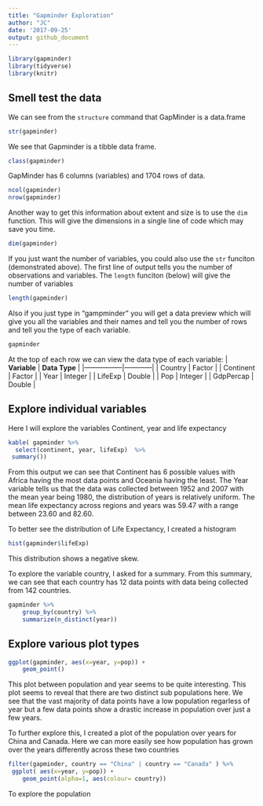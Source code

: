 ```yaml
---
title: "Gapminder Exploration"
author: "JC"
date: '2017-09-25'
output: github_document
---
```


```r
library(gapminder)
library(tidyverse)
library(knitr)
```

## Smell test the data

We can see from the `structure` command that GapMinder is a data.frame

```r
str(gapminder)
```



We see that Gapminder is a tibble data frame.

```r
class(gapminder)
```

GapMinder has 6 columns (variables) and 1704 rows of data. 
```r
ncol(gapminder)
nrow(gapminder)
```



Another way to get this information about extent and size is to use the `dim` function. This will give the dimensions in a single line of code which may save you time. 
```r
dim(gapminder)
```

If you just want the number of variables, you could also use the `str` funciton (demonstrated above). The first line of output tells you the number of observations and variables. The `length` funciton (below) will give the number of variables 

```r
length(gapminder)
```

Also if you just type in "gampminder" you will get a data preview which will give you all the variables and their names and tell you the number of rows and tell you the type of each variable. 


```r
gapminder
```


 At the top of each row we can view the data type of each variable: 
|   **Variable**  | **Data Type** |
|-----------------|------------|
| Country         | Factor     |
| Continent       | Factor     |
| Year            | Integer    |
| LifeExp         | Double     |
| Pop             | Integer    |
| GdpPercap       | Double     |


## Explore individual variables

Here I will explore the variables Continent, year and life expectancy
```r

kable( gapminder %>% 
  select(continent, year, lifeExp)  %>%
 summary())
```

From this output we can see that Continent has 6 possible values with Africa having the most data points and Oceania having the least. The Year variable tells us that the data was collected between 1952 and 2007 with the mean year being 1980, the distribution of years is relatively uniform. The mean life expectancy across regions and years was 59.47 with a range between 23.60 and 82.60. 

To better see the distribution of Life Expectancy, I created a histogram
```r
hist(gapminder$lifeExp)
```

This distribution shows a negative skew. 


To explore the variable country, I asked for a summary. From this summary, we can see that each country has 12 data points with data being collected from 142 countries. 

```r
gapminder %>% 
    group_by(country) %>% 
    summarize(n_distinct(year))
```

## Explore various plot types

```r
ggplot(gapminder, aes(x=year, y=pop)) +
    geom_point()
```

This plot between population and year seems to be quite interesting. This plot seems to reveal that there are two distinct sub populations here. We see that the vast majority of data points have a low population regarless of year but a few data points show a drastic increase in population over just a few years. 

To further explore this, I created a plot of the population over years for China and Canada. Here we can more easily see how population has grown over the years differently across these two countries


```r
filter(gapminder, country == "China" | country == "Canada" ) %>%
 ggplot( aes(x=year, y=pop)) +
    geom_point(alpha=1, aes(colour= country))
```

To explore the population 



